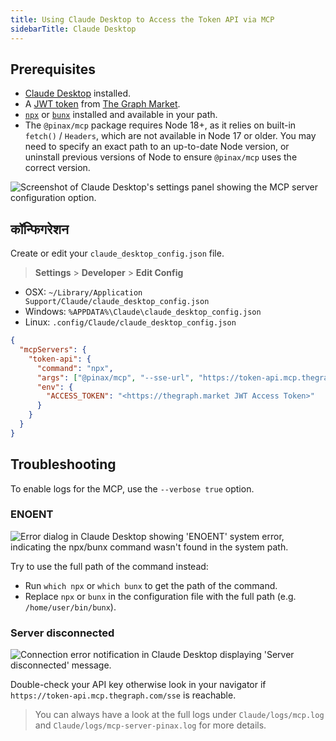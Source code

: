 ```yaml
---
title: Using Claude Desktop to Access the Token API via MCP
sidebarTitle: Claude Desktop
---
```


## Prerequisites

- [Claude Desktop](https://claude.ai/download) installed.
- A [JWT token](/token-api/quick-start) from [The Graph Market](https://thegraph.market/).
- [`npx`](https://docs.npmjs.com/downloading-and-installing-node-js-and-npm) or [`bunx`](https://bun.sh/) installed and available in your path.
- The `@pinax/mcp` package requires Node 18+, as it relies on built-in `fetch()` / `Headers`, which are not available in Node 17 or older. You may need to specify an exact path to an up-to-date Node version, or uninstall previous versions of Node to ensure `@pinax/mcp` uses the correct version.

![Screenshot of Claude Desktop's settings panel showing the MCP server configuration option.](/img/claude-preview-token-api.png)

## कॉन्फिगरेशन

Create or edit your `claude_desktop_config.json` file.

> **Settings** > **Developer** > **Edit Config**

- OSX: `~/Library/Application Support/Claude/claude_desktop_config.json`
- Windows: `%APPDATA%\Claude\claude_desktop_config.json`
- Linux: `.config/Claude/claude_desktop_config.json`

```json label="claude_desktop_config.json"
{
  "mcpServers": {
    "token-api": {
      "command": "npx",
      "args": ["@pinax/mcp", "--sse-url", "https://token-api.mcp.thegraph.com/sse"],
      "env": {
        "ACCESS_TOKEN": "<https://thegraph.market JWT Access Token>"
      }
    }
  }
}
```

## Troubleshooting

To enable logs for the MCP, use the `--verbose true` option.

### ENOENT

![Error dialog in Claude Desktop showing 'ENOENT' system error, indicating the npx/bunx command wasn't found in the system path.](/img/claude-ENOENT.png)

Try to use the full path of the command instead:

- Run `which npx` or `which bunx` to get the path of the command.
- Replace `npx` or `bunx` in the configuration file with the full path (e.g. `/home/user/bin/bunx`).

### Server disconnected

![Connection error notification in Claude Desktop displaying 'Server disconnected' message.](/img/claude-server-disconnect.png)

Double-check your API key otherwise look in your navigator if `https://token-api.mcp.thegraph.com/sse` is reachable.

> You can always have a look at the full logs under `Claude/logs/mcp.log` and `Claude/logs/mcp-server-pinax.log` for more details.
